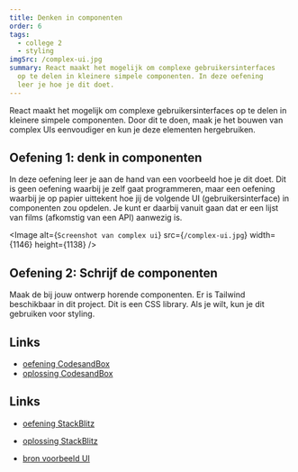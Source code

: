 ```yaml
---
title: Denken in componenten
order: 6
tags:
  - college 2
  - styling
imgSrc: /complex-ui.jpg
summary: React maakt het mogelijk om complexe gebruikersinterfaces
  op te delen in kleinere simpele componenten. In deze oefening
  leer je hoe je dit doet.
---
```


React maakt het mogelijk om complexe gebruikersinterfaces
op te delen in kleinere simpele componenten. Door dit te doen, maak
je het bouwen van complex UIs eenvoudiger en kun je deze elementen hergebruiken.

## Oefening 1: denk in componenten

In deze oefening leer je aan de hand van een voorbeeld hoe je dit doet. Dit is
geen oefening waarbij je zelf gaat programmeren, maar een oefening waarbij je
op papier uittekent hoe jij de volgende UI (gebruikersinterface) in componenten
zou opdelen. Je kunt er daarbij vanuit gaan dat er een lijst van films (afkomstig
van een API) aanwezig is.

<Image
  alt={`Screenshot van complex ui`}
  src={`/complex-ui.jpg`}
  width={1146}
  height={1138}
/>

## Oefening 2: Schrijf de componenten

Maak de bij jouw ontwerp horende componenten. Er is Tailwind beschikbaar
in dit project. Dit is een CSS library. Als je wilt, kun je dit gebruiken voor styling.

## Links

- [oefening CodesandBox](https://githubbox.com/competencefactory/basistraining-react/tree/main/oefeningen/denken-in-componenten)
- [oplossing CodesandBox](https://githubbox.com/competencefactory/basistraining-react/tree/main/oefeningen/denken-in-componenten-oplossing)

## Links

- [oefening StackBlitz](https://stackblitz.com/github/competencefactory/basistraining-react/tree/main/oefeningen/denken-in-componenten?preset=node)
- [oplossing StackBlitz](https://stackblitz.com/github/competencefactory/basistraining-react/tree/main/oefeningen/denken-in-componenten-oplossing?preset=node)

- [bron voorbeeld UI](https://tailwindcss.com/)
